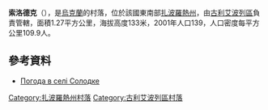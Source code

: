 {{coord|47|47|9|N|36|19|13|E|scale:100000|display=title}}

'''索洛德克'''（{{lang-uk|Солодке}}），是[[烏克蘭|烏克蘭]]的村落，位於該國東南部[[扎波羅熱州|扎波羅熱州]]，由[[古利艾波列區|古利艾波列區]]負責管轄，面積1.27平方公里，海拔高度133米，2001年人口139，人口密度每平方公里109.9人。

==參考資料==
* [http://weather.in.ua/ua/zaporozhskaja/24457 Погода в селі Солодке]

[[Category:扎波羅熱州村落|Category:扎波羅熱州村落]]
[[Category:古利艾波列區村落|Category:古利艾波列區村落]]


{{Zaporizhia-geo-stub}}